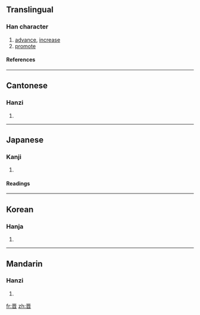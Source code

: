 {{see|晉}}

==Translingual==
===Han character===
{{Han char|rn=72|rad=日|as=06|sn=10|four=|canj=一金日 (MCA)}}
# [[advance]], [[increase]]
# [[promote]]
====References====
{{Han ref|kx=0495.020|dkj=13899|dj=0860.080|hdz=21506.030|uh=664B|ud=26187}}

----
==Cantonese==
===Hanzi===
{{yue-hanzi|jyut=|y=jeun3}}
# {{defn|Cantonese}}

----
==Japanese==
===Kanji===
{{ja-kanji|grade=|rs=日06}}
# {{defn|Japanese}} 
====Readings====
{{ja-readings|on=[[しん]] (shin)|kun=[[すすむ]] (susumu)}}

----
==Korean==
===Hanja===
{{ko-hanja|hangeul=진|eumhun=|rv=jin|mr=chin|y=cin}}
# {{defn|Korean}}

----
==Mandarin==
===Hanzi===
{{cmn-hanzi|tra=晉|pin=[[jìn]] (jin4)|wg=chin<sup>4</sup>}}
# {{defn|Mandarin}}

[[fr:晋]]
[[zh:晋]]